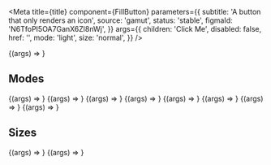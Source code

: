

<Meta
  title={title}
  component={FillButton}
  parameters={{
    subtitle: 'A button that only renders an icon',
    source: 'gamut',
    status: 'stable',
    figmaId: 'N6TfoPI5OA7GanX6Zl8nWj',
  }}
  args={{
    children: 'Click Me',
    disabled: false,
    href: '',
    mode: 'light',
    size: 'normal',
  }}
/>

<Canvas>
  <Story name="FillButton">{(args) => <FillButton {...args} />}</Story>
</Canvas>

<PropsTable story="FillButton" />

## Modes

<Canvas columns={2}>
  <Story name="light" args={{ mode: 'light', children: 'light' }}>
    {(args) => <FillButton {...args} />}
  </Story>
  <Story
    name="light-disabled"
    args={{ disabled: true, children: 'light-disabled' }}
  >
    {(args) => <FillButton {...args} />}
  </Story>
  <Story name="light-alt" args={{ mode: 'light-alt', children: 'light-alt' }}>
    {(args) => <FillButton {...args} />}
  </Story>
  <Story
    name="light-alt disabled"
    args={{ disabled: true, children: 'light-alt disabled' }}
  >
    {(args) => <FillButton {...args} />}
  </Story>
</Canvas>

<Canvas columns={2}>
  <Story name="dark" args={{ mode: 'dark', children: 'dark' }}>
    {(args) => <FillButton {...args} />}
  </Story>
  <Story
    name="dark-disabled"
    args={{ mode: 'dark', disabled: true, children: 'dark-disabled' }}
  >
    {(args) => <FillButton {...args} />}
  </Story>
  <Story name="dark-alt" args={{ mode: 'dark-alt', children: 'dark-alt' }}>
    {(args) => <FillButton {...args} />}
  </Story>
  <Story
    name="dark-alt disabled"
    args={{ mode: 'dark-alt', disabled: true, children: 'dark-alt disabled' }}
  >
    {(args) => <FillButton {...args} />}
  </Story>
</Canvas>

## Sizes

<Canvas>
  <Story name="normal" args={{ size: 'normal', children: 'normal' }}>
    {(args) => <FillButton {...args} />}
  </Story>
  <Story name="small" args={{ size: 'small', children: 'small' }}>
    {(args) => <FillButton {...args} />}
  </Story>
</Canvas>
